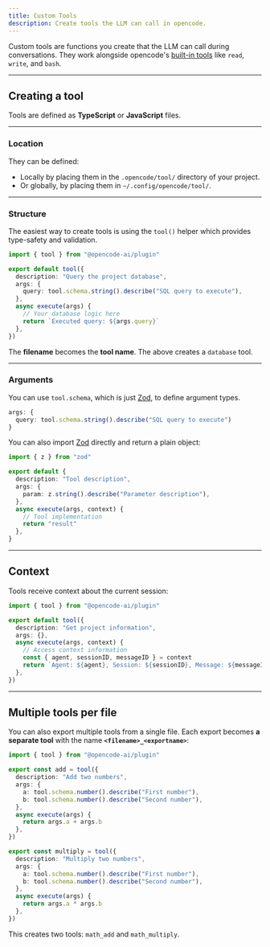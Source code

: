 ```yaml
---
title: Custom Tools
description: Create tools the LLM can call in opencode.
---
```


Custom tools are functions you create that the LLM can call during conversations. They work alongside opencode's [built-in tools](/docs/tools) like `read`, `write`, and `bash`.

---

## Creating a tool

Tools are defined as **TypeScript** or **JavaScript** files.

---

### Location

They can be defined:

- Locally by placing them in the `.opencode/tool/` directory of your project.
- Or globally, by placing them in `~/.config/opencode/tool/`.

---

### Structure

The easiest way to create tools is using the `tool()` helper which provides type-safety and validation.

```ts title=".opencode/tool/database.ts" {1}
import { tool } from "@opencode-ai/plugin"

export default tool({
  description: "Query the project database",
  args: {
    query: tool.schema.string().describe("SQL query to execute"),
  },
  async execute(args) {
    // Your database logic here
    return `Executed query: ${args.query}`
  },
})
```

The **filename** becomes the **tool name**. The above creates a `database` tool.

---

### Arguments

You can use `tool.schema`, which is just [Zod](https://zod.dev), to define argument types.

```ts "tool.schema"
args: {
  query: tool.schema.string().describe("SQL query to execute")
}
```

You can also import [Zod](https://zod.dev) directly and return a plain object:

```ts {6}
import { z } from "zod"

export default {
  description: "Tool description",
  args: {
    param: z.string().describe("Parameter description"),
  },
  async execute(args, context) {
    // Tool implementation
    return "result"
  },
}
```

---

## Context

Tools receive context about the current session:

```ts title=".opencode/tool/project.ts" {8}
import { tool } from "@opencode-ai/plugin"

export default tool({
  description: "Get project information",
  args: {},
  async execute(args, context) {
    // Access context information
    const { agent, sessionID, messageID } = context
    return `Agent: ${agent}, Session: ${sessionID}, Message: ${messageID}`
  },
})
```

---

## Multiple tools per file

You can also export multiple tools from a single file. Each export becomes **a separate tool** with the name **`<filename>_<exportname>`**:

```ts title=".opencode/tool/math.ts"
import { tool } from "@opencode-ai/plugin"

export const add = tool({
  description: "Add two numbers",
  args: {
    a: tool.schema.number().describe("First number"),
    b: tool.schema.number().describe("Second number"),
  },
  async execute(args) {
    return args.a + args.b
  },
})

export const multiply = tool({
  description: "Multiply two numbers",
  args: {
    a: tool.schema.number().describe("First number"),
    b: tool.schema.number().describe("Second number"),
  },
  async execute(args) {
    return args.a * args.b
  },
})
```

This creates two tools: `math_add` and `math_multiply`.
